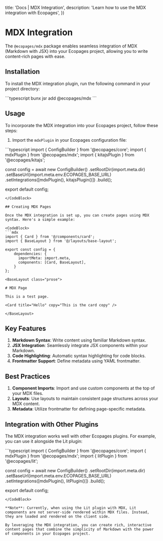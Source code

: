 

  title: 'Docs | MDX Integration',
  description: 'Learn how to use the MDX integration with Ecopages',
})

# MDX Integration

The `@ecopages/mdx` package enables seamless integration of MDX (Markdown with JSX) into your Ecopages project, allowing you to write content-rich pages with ease.

## Installation

To install the MDX integration plugin, run the following command in your project directory:

<CodeBlock>
```typescript
bunx jsr add @ecopages/mdx
```
</CodeBlock>

## Usage

To incorporate the MDX integration into your Ecopages project, follow these steps:

1. Import the `mdxPlugin` in your Ecopages configuration file:

<CodeBlock>
```typescript
import { ConfigBuilder } from '@ecopages/core';
import { mdxPlugin } from '@ecopages/mdx';
import { kitajsPlugin } from '@ecopages/kitajs';

const config = await new ConfigBuilder()
    .setRootDir(import.meta.dir)
    .setBaseUrl(import.meta.env.ECOPAGES_BASE_URL)
    .setIntegrations([mdxPlugin(), kitajsPlugin()])
    .build();

export default config;
```
</CodeBlock>

## Creating MDX Pages

Once the MDX integration is set up, you can create pages using MDX syntax. Here's a simple example:

<CodeBlock>
```mdx
import { Card } from '@/components/card';
import { BaseLayout } from '@/layouts/base-layout';

export const config = {
    dependencies: {
      importMeta: import.meta,
      components: [Card, BaseLayout],
    }
};

<BaseLayout class="prose">

# MDX Page

This is a test page.

<Card title="Hello" copy="This is the card copy" />

</BaseLayout>
```
</CodeBlock>

## Key Features

1. **Markdown Syntax**: Write content using familiar Markdown syntax.
2. **JSX Integration**: Seamlessly integrate JSX components within your Markdown.
3. **Code Highlighting**: Automatic syntax highlighting for code blocks.
4. **Frontmatter Support**: Define metadata using YAML frontmatter.

## Best Practices

1. **Component Imports**: Import and use custom components at the top of your MDX files.
2. **Layouts**: Use layouts to maintain consistent page structures across your MDX content.
3. **Metadata**: Utilize frontmatter for defining page-specific metadata.

## Integration with Other Plugins

The MDX integration works well with other Ecopages plugins. For example, you can use it alongside the Lit plugin:

<CodeBlock>
```typescript
import { ConfigBuilder } from '@ecopages/core';
import { mdxPlugin } from '@ecopages/mdx';
import { litPlugin } from '@ecopages/lit';

const config = await new ConfigBuilder()
    .setRootDir(import.meta.dir)
    .setBaseUrl(import.meta.env.ECOPAGES_BASE_URL)
    .setIntegrations([mdxPlugin(), litPlugin()])
    .build();

export default config;
```
</CodeBlock>

**Note**: Currently, when using the Lit plugin with MDX, Lit components are not server-side rendered within MDX files. Instead, they are loaded and rendered on the client side.

By leveraging the MDX integration, you can create rich, interactive content pages that combine the simplicity of Markdown with the power of components in your Ecopages project.